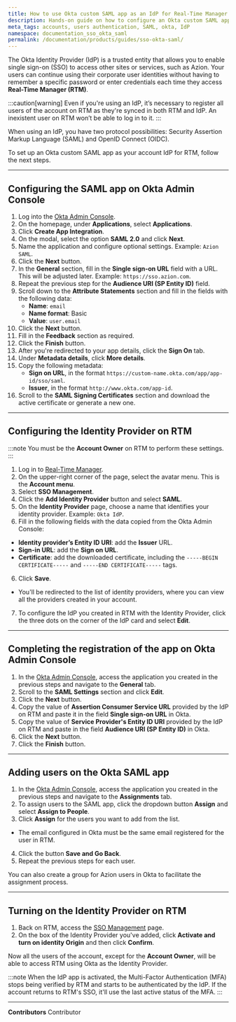 ```yaml
---
title: How to use Okta custom SAML app as an IdP for Real-Time Manager
description: Hands-on guide on how to configure an Okta custom SAML application as an IdP for Azion Real-Time Manager.
meta_tags: accounts, users authentication, SAML, okta, IdP
namespace: documentation_sso_okta_saml
permalink: /documentation/products/guides/sso-okta-saml/
---
```


The Okta Identity Provider (IdP) is a trusted entity that allows you to enable single sign-on (SSO) to access other sites or services, such as Azion. Your users can continue using their corporate user identities without having to remember a specific password or enter credentials each time they access **Real-Time Manager (RTM)**. 

:::caution[warning]
Even if you're using an IdP, it’s necessary to register all users of the account on RTM as they're synced in both RTM and IdP. An inexistent user on RTM won’t be able to log in to it.
:::

When using an IdP, you have two protocol possibilities: Security Assertion Markup Language (SAML) and OpenID Connect (OIDC).

To set up an Okta custom SAML app as your account IdP for RTM, follow the next steps.

---

## Configuring the SAML app on Okta Admin Console

1. Log into the [Okta Admin Console](https://login.okta.com/).
2. On the homepage, under **Applications**, select **Applications**. 
3. Click **Create App Integration**.
4. On the modal, select the option **SAML 2.0** and click **Next**.
5. Name the application and configure optional settings. Example: `Azion SAML`.
6. Click the **Next** button.
7. In the **General** section, fill in the **Single sign-on URL** field with a URL. This will be adjusted later. Example: `https://sso.azion.com`.
8. Repeat the previous step for the **Audience URI (SP Entity ID)** field.
9. Scroll down to the **Attribute Statements** section and fill in the fields with the following data:
    - **Name**: `email`
    - **Name format**: Basic
    - **Value**: `user.email`
10. Click the **Next** button.
11. Fill in the **Feedback** section as required.
12. Click the **Finish** button.
13. After you're redirected to your app details, click the **Sign On** tab.
14. Under **Metadata details**, click **More details**.
15. Copy the following metadata:
    - **Sign on URL**, in the format `https://custom-name.okta.com/app/app-id/sso/saml`.
    - **Issuer**, in the format `http://www.okta.com/app-id`.
16. Scroll to the **SAML Signing Certificates** section and download the active certificate or generate a new one.

---

## Configuring the Identity Provider on RTM

:::note
You must be the **Account Owner** on RTM to perform these settings.
:::

1. Log in to [Real-Time Manager](https://manager.azion.com/).
2. On the upper-right corner of the page, select the avatar menu. This is the **Account menu**.
3. Select **SSO Management**.
4. Click the **Add Identity Provider** button and select **SAML**.
5. On the **Identity Provider** page, choose a name that identifies your identity provider. Example: `Okta IdP`.
6. Fill in the following fields with the data copied from the Okta Admin Console:

- **Identity provider’s Entity ID URI**: add the **Issuer** URL.
- **Sign-in URL**: add the **Sign on URL**.
- **Certificate**: add the downloaded certificate, including the `-----BEGIN CERTIFICATE-----` and `-----END CERTIFICATE-----` tags.

6. Click **Save**.
- You'll be redirected to the list of identity providers, where you can view all the providers created in your account.
7. To configure the IdP you created in RTM with the Identity Provider, click the three dots on the corner of the IdP card and select **Edit**.

---

## Completing the registration of the app on Okta Admin Console

1. In the [Okta Admin Console](https://login.okta.com/), access the application you created in the previous steps and navigate to the **General** tab.
2. Scroll to the **SAML Settings** section and click **Edit**.
3. Click the **Next** button.
4. Copy the value of **Assertion Consumer Service URL** provided by the IdP on RTM and paste it in the field **Single sign-on URL** in Okta.
5. Copy the value of **Service Provider's Entity ID URI** provided by the IdP on RTM and paste in the field **Audience URI (SP Entity ID)** in Okta.
6. Click the **Next** button.
7. Click the **Finish** button.

---

## Adding users on the Okta SAML app

1. In the [Okta Admin Console](https://login.okta.com/), access the application you created in the previous steps and navigate to the **Assignments** tab.
2. To assign users to the SAML app, click the dropdown button **Assign** and select **Assign to People**.
3. Click **Assign** for the users you want to add from the list.
- The email configured in Okta must be the same email registered for the user in RTM.
4. Click the button **Save and Go Back**.
5. Repeat the previous steps for each user.

You can also create a group for Azion users in Okta to facilitate the assignment process.

---

## Turning on the Identity Provider on RTM

1. Back on RTM, access the [SSO Management](https://manager.azion.com/iam/sso/identity-providers) page.
2. On the box of the Identity Provider you've added, click **Activate and turn on identity Origin** and then click **Confirm**.

Now all the users of the account, except for the **Account Owner**, will be able to access RTM using Okta as the Identity Provider.

:::note
When the IdP app is activated, the Multi-Factor Authentication (MFA) stops being verified by RTM and starts to be authenticated by the IdP. If the account returns to RTM's SSO, it'll use the last active status of the MFA.
:::

---


**Contributors** <ContributorList>Contributor</ContributorList>
